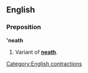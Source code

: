 ==English==
===Preposition===
''' 'neath'''

#Variant of '''[[neath]]'''.

[[Category:English contractions]]